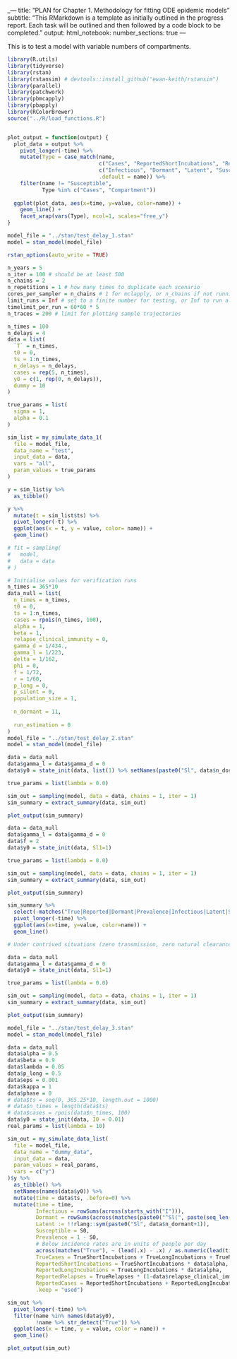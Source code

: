 _---
title: "PLAN for Chapter 1. Methodology for fitting ODE epidemic models"
subtitle: "This RMarkdown is a template as initially outlined in the progress report. Each task will be outlined and then followed by a code block to be completed."
output:
html_notebook:
number_sections: true
---

This is to test a model with variable numbers of compartments.

```r
library(R.utils)
library(tidyverse)
library(rstan)
library(rstansim) # devtools::install_github("ewan-keith/rstansim")
library(parallel)
library(patchwork)
library(pbmcapply)
library(pbapply)
library(RColorBrewer)
source("../R/load_functions.R")


plot_output = function(output) {
  plot_data = output %>%
    pivot_longer(-time) %>%
    mutate(Type = case_match(name,
                             c("Cases", "ReportedShortIncubations", "Relapses", "ReportedRelapses", "ReportedShortIncubations", "ReportedCases", "ReportedShortIncubations", "ReportedLongIncubations") ~ "Cases",
                             c("Infectious", "Dormant", "Latent", "Susceptible") ~ "Compartment",
                             .default = name)) %>%
    filter(name != "Susceptible",
           Type %in% c("Cases", "Compartment"))
  
  ggplot(plot_data, aes(x=time, y=value, color=name)) +
    geom_line() +
    facet_wrap(vars(Type), ncol=1, scales="free_y")
}
```

```r
model_file = "../stan/test_delay_1.stan"
model = stan_model(model_file)

rstan_options(auto_write = TRUE)

n_years = 5
n_iter = 100 # should be at least 500
n_chains = 2
n_repetitions = 1 # how many times to duplicate each scenario
cores_per_sampler = n_chains # 1 for mclapply, or n_chains if not running lots of scenarios
limit_runs = Inf # set to a finite number for testing, or Inf to run all
timelimit_per_run = 60*60 * 5
n_traces = 200 # limit for plotting sample trajectories

n_times = 100
n_delays = 4
data = list(
  `T` = n_times,
  t0 = 0,
  ts = 1:n_times,
  n_delays = n_delays,
  cases = rep(5, n_times),
  y0 = c(1, rep(0, n_delays)),
  dummy = 10
)

true_params = list(
  sigma = 1,
  alpha = 0.1
)

sim_list = my_simulate_data_1(
  file = model_file,
  data_name = "test",
  input_data = data,
  vars = "all",
  param_values = true_params
)

y = sim_list$y %>%
  as_tibble()

y %>%
  mutate(t = sim_list$ts) %>%
  pivot_longer(-t) %>%
  ggplot(aes(x = t, y = value, color= name)) +
  geom_line()

# fit = sampling(
#   model,
#   data = data
# )
```

```r
# Initialise values for verification runs
n_times = 365*10
data_null = list(
  n_times = n_times,
  t0 = 0,
  ts = 1:n_times,
  cases = rpois(n_times, 100),
  alpha = 1,
  beta = 1,
  relapse_clinical_immunity = 0,
  gamma_d = 1/434.,
  gamma_l = 1/223,
  delta = 1/162,
  phi = 0,
  f = 1/72,
  r = 1/60,
  p_long = 0,
  p_silent = 0,
  population_size = 1,
  
  n_dormant = 11,
  
  run_estimation = 0
)
model_file = "../stan/test_delay_2.stan"
model = stan_model(model_file)
```

```r
data = data_null
data$gamma_l = data$gamma_d = 0
data$y0 = state_init(data, list(1) %>% setNames(paste0("Sl", data$n_dormant+1)))

true_params = list(lambda = 0.0)

sim_out = sampling(model, data = data, chains = 1, iter = 1)
sim_summary = extract_summary(data, sim_out)

plot_output(sim_summary)
```

```r
data = data_null
data$gamma_l = data$gamma_d = 0
data$f = 2
data$y0 = state_init(data, Sl1=1)

true_params = list(lambda = 0.0)

sim_out = sampling(model, data = data, chains = 1, iter = 1)
sim_summary = extract_summary(data, sim_out)

plot_output(sim_summary)

sim_summary %>%
  select(-matches("True|Reported|Dormant|Prevalence|Infectious|Latent|Susceptible")) %>%
  pivot_longer(-time) %>%
  ggplot(aes(x=time, y=value, color=name)) +
  geom_line()
```

```r
# Under contrived situations (zero transmission, zero natural clearance, 100\% ascertainment), the measured mean and variance of long-delay relapses is within 1\% of theory (Erlang distribution plus exponential).

data = data_null
data$gamma_l = data$gamma_d = 0
data$y0 = state_init(data, Sl1=1)

true_params = list(lambda = 0.0)

sim_out = sampling(model, data = data, chains = 1, iter = 1)
sim_summary = extract_summary(data, sim_out)

plot_output(sim_summary)
```

```r
model_file = "../stan/test_delay_3.stan"
model = stan_model(model_file)

data = data_null
data$alpha = 0.5
data$beta = 0.9
data$lambda = 0.05
data$p_long = 0.5
data$eps = 0.001
data$kappa = 1
data$phase = 0
# data$ts = seq(0, 365.25*10, length.out = 1000)
# data$n_times = length(data$ts)
# data$cases = rpois(data$n_times, 100)
data$y0 = state_init(data, I0 = 0.01)
real_params = list(lambda = 10)

sim_out = my_simulate_data_list(
  file = model_file,
  data_name = "dummy_data",
  input_data = data,
  param_values = real_params,
  vars = c("y")
)$y %>%
  as_tibble() %>%
  setNames(names(data$y0)) %>%
  mutate(time = data$ts, .before=0) %>%
  mutate(time = time,
         Infectious = rowSums(across(starts_with("I"))),
         Dormant = rowSums(across(matches(paste0("^Sl(", paste(seq_len(data$n_dormant), collapse="|"), ")$")))),
         Latent := !!rlang::sym(paste0("Sl", data$n_dormant+1)),
         Susceptible = S0,
         Prevalence = 1 - S0,
         # Below incidence rates are in units of people per day
         across(matches("True"), ~ (lead(.x) - .x) / as.numeric(lead(time) - time)),
         TrueCases = TrueShortIncubations + TrueLongIncubations + TrueRelapses,
         ReportedShortIncubations = TrueShortIncubations * data$alpha,
         ReportedLongIncubations = TrueLongIncubations * data$alpha,
         ReportedRelapses = TrueRelapses * (1-data$relapse_clinical_immunity) * data$alpha,
         ReportedCases = ReportedShortIncubations + ReportedLongIncubations + ReportedRelapses,
         .keep = "used")

sim_out %>%
  pivot_longer(-time) %>%
  filter(name %in% names(data$y0),
         !name %>% str_detect("True")) %>%
  ggplot(aes(x = time, y = value, color = name)) +
  geom_line()

plot_output(sim_out)
```
